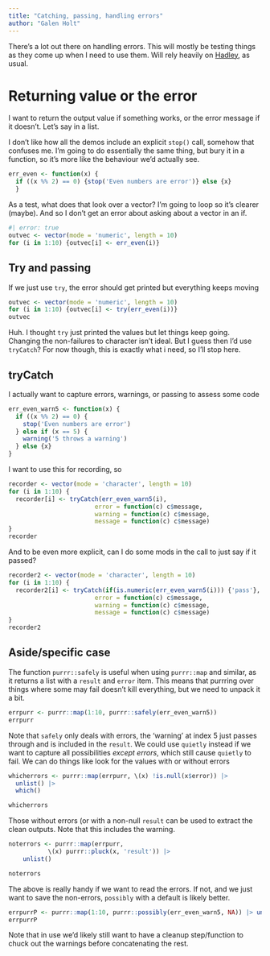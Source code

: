 ```yaml
---
title: "Catching, passing, handling errors"
author: "Galen Holt"
---
```


There's a lot out there on handling errors. This will mostly be testing things as they come up when I need to use them. Will rely heavily on [Hadley](http://adv-r.had.co.nz/Exceptions-Debugging.html), as usual.

# Returning value or the error

I want to return the output value if something works, or the error message if it doesn't. Let's say in a list.

I don't like how all the demos include an explicit `stop()` call, somehow that confuses me. I'm going to do essentially the same thing, but bury it in a function, so it's more like the behaviour we'd actually see.

```r
err_even <- function(x) {
  if ((x %% 2) == 0) {stop('Even numbers are error')} else {x}
  }
```

As a test, what does that look over a vector? I'm going to loop so it's clearer (maybe). And so I don't get an error about asking about a vector in an if.

```r
#| error: true
outvec <- vector(mode = 'numeric', length = 10)
for (i in 1:10) {outvec[i] <- err_even(i)}

```

## Try and passing

If we just use `try`, the error should get printed but everything keeps moving

```r

outvec <- vector(mode = 'numeric', length = 10)
for (i in 1:10) {outvec[i] <- try(err_even(i))}
outvec
```

Huh. I thought `try` just printed the values but let things keep going. Changing the non-failures to character isn't ideal. But I guess then I'd use `tryCatch`? For now though, this is exactly what i need, so I'll stop here.

## tryCatch

I actually want to capture errors, warnings, or passing to assess some code

```r
err_even_warn5 <- function(x) {
  if ((x %% 2) == 0) {
    stop('Even numbers are error')
  } else if (x == 5) {
    warning('5 throws a warning')
  } else {x}
}
```

I want to use this for recording, so

```r
recorder <- vector(mode = 'character', length = 10)
for (i in 1:10) {
  recorder[i] <- tryCatch(err_even_warn5(i),
                        error = function(c) c$message,
                        warning = function(c) c$message,
                        message = function(c) c$message)
}
recorder
```

And to be even more explicit, can I do some mods in the call to just say if it passed?

```r
recorder2 <- vector(mode = 'character', length = 10)
for (i in 1:10) {
  recorder2[i] <- tryCatch(if(is.numeric(err_even_warn5(i))) {'pass'},
                        error = function(c) c$message,
                        warning = function(c) c$message,
                        message = function(c) c$message)
}
recorder2
```

## Aside/specific case

The function `purrr::safely` is useful when using `purrr::map` and similar, as it returns a list with a `result` and `error` item. This means that purrring over things where some may fail doesn't kill everything, but we need to unpack it a bit.

```r
errpurr <- purrr::map(1:10, purrr::safely(err_even_warn5))
errpurr
```

Note that `safely` only deals with errors, the 'warning' at index 5 just passes through and is included in the `result`. We could use `quietly` instead if we want to capture all possibilities *except errors*, which still cause `quietly` to fail. We can do things like look for the values with or without errors

```r
whicherrors <- purrr::map(errpurr, \(x) !is.null(x$error)) |> 
  unlist() |> 
  which()

whicherrors

```

Those without errors (or with a non-null `result` can be used to extract the clean outputs. Note that this includes the warning.

```r

noterrors <- purrr::map(errpurr,
           \(x) purrr::pluck(x, 'result')) |>  
    unlist()

noterrors
```

The above is really handy if we want to read the errors. If not, and we just want to save the non-errors, `possibly` with a default is likely better.

```r
errpurrP <- purrr::map(1:10, purrr::possibly(err_even_warn5, NA)) |> unlist()
errpurrP
```

Note that in use we'd likely still want to have a cleanup step/function to chuck out the warnings before concatenating the rest.
